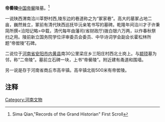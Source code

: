 '''帝嚳陵'''[[中国|中国]][[帝嚳|帝嚳]]陵墓。<ref>Sima Qian,"Records of the Grand Historian" First Scroll</ref>

一说陕西渭南洽川莘野村西,陵东边的巷道称之为“冢家巷”。高大的墓冢占地二亩，巍然耸立，冢前有清代陕西巡抚毕沅亲笔书写的墓碑。乾隆年间洽川才子许秉简所撰<洽阳记略>中载，清代每年由藩司(省财政厅)拨白银六万两，以作春秋祭扫之用。陵前新立国务院学位评审委员会委员、中华诗词学会副会长霍松林所题“帝喾陵”石碑。

二说位于[[河南省|河南省]][[安阳市|安阳市]][[内黄县|内黄县]]南30公里梁庄乡三阳庄村西北土岗上。与[[颛顼|颛顼]]墓为邻，称“二帝陵”。墓前立石碑一块，上书“帝嚳陵”。附近建有甬道和围墙。

另一说是存于河南省商丘市高辛镇。高辛镇北街500米有帝喾陵。

==注释==
<references/>


[[Category:河南文物|Category:河南文物]]
